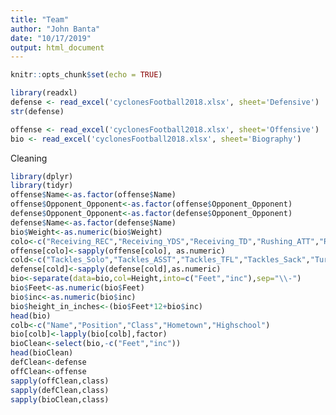 ```yaml
---
title: "Team"
author: "John Banta"
date: "10/17/2019"
output: html_document
---
```


```r
knitr::opts_chunk$set(echo = TRUE)
```

```r
library(readxl)
defense <- read_excel('cyclonesFootball2018.xlsx', sheet='Defensive')
str(defense)
```

```r
offense <- read_excel('cyclonesFootball2018.xlsx', sheet='Offensive')
bio <- read_excel('cyclonesFootball2018.xlsx', sheet='Biography')
```


Cleaning
```r
library(dplyr)
library(tidyr)
offense$Name<-as.factor(offense$Name)
offense$Opponent_Opponent<-as.factor(offense$Opponent_Opponent)
defense$Opponent_Opponent<-as.factor(defense$Opponent_Opponent)
defense$Name<-as.factor(defense$Name)
bio$Weight<-as.numeric(bio$Weight)
colo<-c("Receiving_REC","Receiving_YDS","Receiving_TD","Rushing_ATT","Rushing_YDS","Rushing_TD","Passing_CMP-ATT","Passing_YDS","Passing_TD","Passing_INT")
offense[colo]<-sapply(offense[colo], as.numeric)
cold<-c("Tackles_Solo","Tackles_ASST","Tackles_TFL","Tackles_Sack","Turnover_FF","Turnover_FR","Turnover_INT","Pass_QBH","Pass_PB")
defense[cold]<-sapply(defense[cold],as.numeric)
bio<-separate(data=bio,col=Height,into=c("Feet","inc"),sep="\\-")
bio$Feet<-as.numeric(bio$Feet)
bio$inc<-as.numeric(bio$inc)
bio$height_in_inches<-(bio$Feet*12+bio$inc)
head(bio)
colb<-c("Name","Position","Class","Hometown","Highschool")
bio[colb]<-lapply(bio[colb],factor)
bioClean<-select(bio,-c("Feet","inc"))
head(bioClean)
defClean<-defense
offClean<-offense
sapply(offClean,class)
sapply(defClean,class)
sapply(bioClean,class)
```

